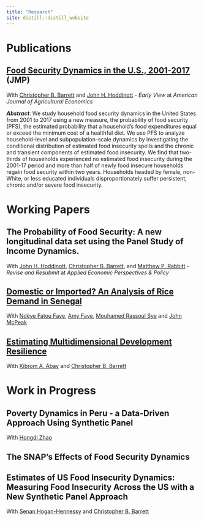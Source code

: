 ```yaml
---
title: "Research"
site: distill::distill_website
---
```

# Publications

## [Food Security Dynamics in the U.S., 2001-2017](files/Food_Security_Dynamics_AJAE_published.pdf){target="_blank"} (JMP)

With [Christopher B. Barrett](http://barrett.dyson.cornell.edu/){target="_blank"} and [John H. Hoddinott](https://www.human.cornell.edu/people/jfh246){target="_blank"} - *Early View* at *American Journal of Agricultural Economics* 

***Abstract***: We study household food security dynamics in the United States from 2001 to 2017 using a new measure, the probability of food security (PFS), the estimated probability that a household’s food expenditures equal or exceed the minimum cost of a healthful diet. We use PFS to analyze household-level and subpopulation-scale dynamics by investigating the conditional distribution of estimated food insecurity spells and the chronic and transient components of estimated food insecurity. We find that two-thirds of households experienced no estimated food insecurity during the 2001-17 period and more than half of newly food insecure households regain food security within two years. Households headed by female, non-White, or less educated individuals disproportionately suffer persistent, chronic and/or severe food insecurity.

# Working Papers

## The Probability of Food Security: A new longitudinal data set using the Panel Study of Income Dynamics.

With [John H. Hoddinott](https://www.human.cornell.edu/people/jfh246){target="_blank"}, [Christopher B. Barrett](http://barrett.dyson.cornell.edu/){target="_blank"}, and [Matthew P. Rabbitt](https://www.ers.usda.gov/authors/ers-staff-directory/matthew-p-rabbitt/){target="_blank"}  - *Revise and Resubmit* at *Applied Economic Perspectives & Policy*

## [Domestic or Imported? An Analysis of Rice Demand in Senegal](files/Senegal_rice.pdf){target="_blank"}

With [Ndèye Fatou Faye](http://barrett.dyson.cornell.edu/staars/fellows/ndeye.html){target="_blank"}, [Amy Faye](http://barrett.dyson.cornell.edu/staars/fellows/amy.html){target="_blank"}, [Mouhamed Rassoul Sye](http://barrett.dyson.cornell.edu/staars/fellows/mouhamed.html){target="_blank"} and [John McPeak](https://jomcpeak.expressions.syr.edu/){target="_blank"}

<!-- ***Abstract***: Rice is among the most important cereals for African countries which absorb more than half of worldwide exports. West African countries depend particularly on rice imports in order to achieve food security. For this reason, many policy measures are implemented by governments to regulate the market and reduce the import dependency. This paper contributes to the rice policy debate by analyzing the demand side using the case study of Senegal in West Africa. We analyzed detailed data on rice consumption using a large primary survey of 6,328 rural and urban households in Senegal, with the QUAIDS model. Qualitative data were also collected and analyzed to better interpret results. We found that rural households consume far less local rice than their urban counterparts, meaning that location is a determinant of local rice consumption. We also show that types of rice consumed differ between rural and urban consumers. Urban households consume relatively more whole grain local rice while rural households consume more broken imported rice. Thus, to increase consumption of local rice, efforts should thus be made on the availability of broken local rice for both urban and rural consumers. Our results indicate no substitutability between domestic rice and imported rice in urban households and weak substitutability in rural households. In addition, results show that rice demand is price inelastic. Thus, price policies like subsidies or taxes may not be good shifters of domestic rice consumption. -->

## [Estimating Multidimensional Development Resilience](files/Estimating_Multidimensional_Development_Resilience-202311.pdf){target="_blank"}

With [Kibrom A. Abay](https://www.ifpri.org/profile/kibrom-abay){target="_blank"} and [Christopher B. Barrett](http://barrett.dyson.cornell.edu/){target="_blank"}

<!--
***Abstract***: Resilience measurement has received substantial attention over the past decade or so. Existing measures, however, relate resilience to a single well-being indicator. This may be problematic in contexts where households face deprivations in multiple dimensions. We explore how sensitive estimates of household-level resilience are to the specific well-being indicator used and show that measures are only weakly correlated across different, reasonable indicators based on expenditure-based poverty, dietary diversity, and livestock asset holdings. We then introduce a multidimensional resilience measure, integrating the probabilistic moment-based resilience measurement approach with the multidimensional poverty measurement method. Applying the new method to household panel data, we show that univariate and multidimensional resilience measures can yield varied inferences on the development resilience impact of development interventions such as Ethiopia's Productive Safety Net Program.
-->



# Work in Progress

## Poverty Dynamics in Peru - a Data-Driven Approach Using Synthetic Panel

With [Hongdi Zhao](https://hongdi-zhao.github.io/){target="_blank"}

<!--
***Abstract***: Understanding individual and household-level welfare dynamics is very important, and it can help economics and policymakers to study and design policies to help households trapped in long-term poverty. However, long-term household-level panel data to study the poverty dynamics are often unavailable. The synthetic panel method has been used recently to estimate poverty transition using cross-sectional data, from bounded estimates under weaker assumptions to point estimates under stronger assumptions of cohort-level information. Point estimates have been very sensitive to how cohorts are defined, but there has been no clear guideline of how cohorts should be defined. This paper suggests a data-driven way to define cohorts, through clustering households with similar dynamics in the error term over the period into cohorts. Using the Peru National Household Survey on Living Conditions and Poverty (ENAHO) from 2007 to 2019, we estimate long-term poverty dynamics up to six years, testing the robustness of the estimates in the long run.
-->



## The SNAP's Effects of Food Security Dynamics

<!--
***Abstract***: This study investigates the effects of SNAP on food security and its dynamics. The study uses state-level SNAP Policy Index as an exogenous variation as an instrumental variable for program benefit redemption. Using Panel Study of Income Dynamics (PSID) data, the study observe the effects of the program participation on food security over the next 10 years, using the measures of chronic and transitory food security constructed from the Probability of Food Security (PFS), a new food insecurity measure that reflects the estimated probability that the household’s predicted food expenditures exceed the cost of the Thrifty Food Plan (TFP) for its household composition, location and survey period.
-->

## Estimates of US Food Insecurity Dynamics: Measuring Food Insecurity Across the US with a New Synthetic Panel Approach

With [Senan Hogan-Hennessy](https://shoganhennessy.github.io/){target="_blank"} and [Christopher B. Barrett](http://barrett.dyson.cornell.edu/){target="_blank"} 


<!-- ## [Gender differences in tertiary healthcare](files/Gender_healthcare.pdf){target="_blank"} -->

<!-- With [Tarun Jain](https://sites.google.com/virginia.edu/tarunjain/home?authuser=0){target="_blank"} and [Revathy Suryanarayana](https://revathy-suryanarayana.github.io/){target="_blank"} -->

<!-- ***Abstract***: We examine gender differences in access to and service within a publicly financed tertiary healthcare program in Andhra Pradesh India. We use claim-level administrative data from the program to estimate gender differences in access and services. We classify the distance the patient travels as access variables and the time for claim authorization, treatment, and discharge, as well as the amount approved and paid as service variables. We use a regression framework to control for the influence of other patient characteristics, the type of procedure, hospital, and quarter of treatment in making gender comparisons. -->

<!-- ## The Political Economy of Minimum Support Prices -->

<!-- With [Shilpa Aggarwal](https://aggarwalshilpa.wixsite.com/home) and [Ishani Chatterjee](https://economics.ucsd.edu/graduate-program/about/grad-profiles/cohort%202019/Chatterjee-ishani.html) -->

<!-- ***Abstract***:While the distortions from price controls are well-understood in theory, these may be underestimated if the controls are captured for uses beyond fixing market failures. We study this issue in the context of minimum support prices (MSP), the government of India's procurement price of food grains. We find that when a district with a historically larger area under cultivation for a crop is slated to go for elections, the central government announces a higher MSP for that crop. Since government procurement price is the same across the country, the center uses this blunt instrument only when other policy instruments are unavailable, i.e., when the incumbent state government is not aligned with the center. Even small increases in MSP can have large welfare effects as the central government spent nearly 1\% of the GDP on procurement in 2020-21. -->

